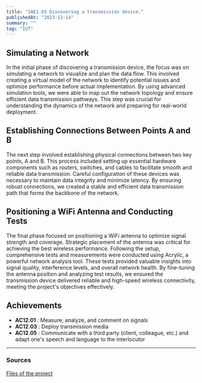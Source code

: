 ```yaml
---
title: "SAE1.03 Discovering a transmission device."
publishedAt: "2023-12-14"
summary: ""
tag: "IUT"
---
```


## Simulating a Network

In the initial phase of discovering a transmission device, the focus was on simulating a network to visualize and plan the data flow. This involved creating a virtual model of the network to identify potential issues and optimize performance before actual implementation. By using advanced simulation tools, we were able to map out the network topology and ensure efficient data transmission pathways. This step was crucial for understanding the dynamics of the network and preparing for real-world deployment.


## Establishing Connections Between Points A and B

The next step involved establishing physical connections between two key points, A and B. This process included setting up essential hardware components such as routers, switches, and cables to facilitate smooth and reliable data transmission. Careful configuration of these devices was necessary to maintain data integrity and minimize latency. By ensuring robust connections, we created a stable and efficient data transmission path that forms the backbone of the network.


## Positioning a WiFi Antenna and Conducting Tests

The final phase focused on positioning a WiFi antenna to optimize signal strength and coverage. Strategic placement of the antenna was critical for achieving the best wireless performance. Following the setup, comprehensive tests and measurements were conducted using Acrylic, a powerful network analysis tool. These tests provided valuable insights into signal quality, interference levels, and overall network health. By fine-tuning the antenna position and analyzing test results, we ensured the transmission device delivered reliable and high-speed wireless connectivity, meeting the project's objectives effectively.


## Achievements

- **AC12.01** : Measure, analyze, and comment on signals
- **AC12.03** : Deploy transmission media
- **AC12.05** : Communicate with a third party (client, colleague, etc.) and adapt one's speech and language to the interlocutor

---
### Sources
[Files of the project](https://kdrive.infomaniak.com/app/share/847100/6de04f24-efa4-4572-8147-3120df3ed5fd) 